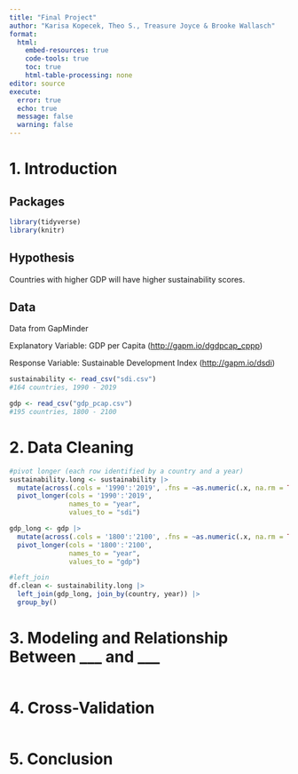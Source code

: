 ```yaml
---
title: "Final Project"
author: "Karisa Kopecek, Theo S., Treasure Joyce & Brooke Wallasch"
format: 
  html:
    embed-resources: true
    code-tools: true
    toc: true
    html-table-processing: none
editor: source
execute: 
  error: true
  echo: true
  message: false
  warning: false
---
```


# 1. Introduction

## Packages

```r
library(tidyverse)
library(knitr)
```

## Hypothesis

Countries with higher GDP will have higher sustainability scores.

## Data

Data from GapMinder

Explanatory Variable: GDP per Capita (<http://gapm.io/dgdpcap_cppp>)

Response Variable: Sustainable Development Index (<http://gapm.io/dsdi>)

```r
sustainability <- read_csv("sdi.csv")
#164 countries, 1990 - 2019

gdp <- read_csv("gdp_pcap.csv")
#195 countries, 1800 - 2100
```

# 2. Data Cleaning

```r
#pivot longer (each row identified by a country and a year)
sustainability.long <- sustainability |> 
  mutate(across(.cols = '1990':'2019', .fns = ~as.numeric(.x, na.rm = TRUE))) |> 
  pivot_longer(cols = '1990':'2019', 
               names_to = "year", 
               values_to = "sdi")

gdp_long <- gdp |> 
  mutate(across(.cols = '1800':'2100', .fns = ~as.numeric(.x, na.rm = TRUE))) |> 
  pivot_longer(cols = '1800':'2100', 
               names_to = "year", 
               values_to = "gdp")

#left_join
df.clean <- sustainability.long |> 
  left_join(gdp_long, join_by(country, year)) |> 
  group_by()

```

# 3. Modeling and Relationship Between \_\_\_ and \_\_\_

```r

```

# 4. Cross-Validation

```r

```

# 5. Conclusion

```r

```
